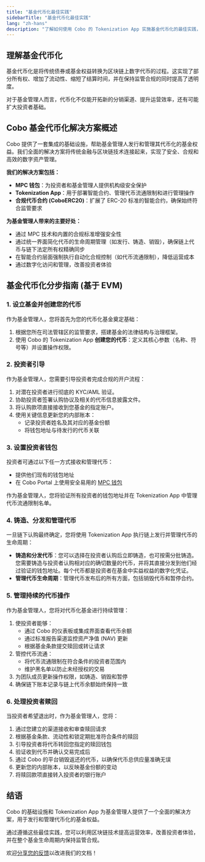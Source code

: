 ```yaml
---
title: "基金代币化最佳实践"
sidebarTitle: "基金代币化最佳实践"
lang: "zh-hans"
description: "了解如何使用 Cobo 的 Tokenization App 实施基金代币化的最佳实践，覆盖从基金设立到投资者赎回的全流程。"
---
```


## 理解基金代币化

基金代币化是将传统债券或基金权益转换为区块链上数字代币的过程。这实现了部分所有权、增加了流动性、缩短了结算时间，并在保持监管合规的同时提高了透明度。

对于基金管理人而言，代币化不仅能开拓新的分销渠道、提升运营效率，还有可能扩大投资者基础。

## Cobo 基金代币化解决方案概述

Cobo 提供了一套集成的基础设施，帮助基金管理人发行和管理其代币化的基金权益。我们全面的解决方案将传统金融与区块链技术连接起来，实现了安全、合规和高效的数字资产管理。

**我们的解决方案包括：**
- **MPC 钱包**：为投资者和基金管理人提供机构级安全保护
- **Tokenization App**：用于部署智能合约、管理代币流通限制和进行管理操作
- **合规代币合约 (CoboERC20)**：扩展了 ERC-20 标准的智能合约，确保始终符合监管要求

**为基金管理人带来的主要好处：**
- 通过 MPC 技术和内置的合规标准增强安全性
- 通过统一界面简化代币的生命周期管理（如发行、铸造、销毁），确保链上代币与链下法定所有权精确同步
- 在智能合约层面强制执行自动化合规控制（如代币流通限制），降低运营成本
- 通过数字化访问和管理，改善投资者体验

## 基金代币化分步指南 (基于 EVM)

### 1. 设立基金并创建您的代币

作为基金管理人，您将首先为您的代币化基金奠定基础：

1. 根据您所在司法管辖区的监管要求，搭建基金的法律结构与治理框架。
2. 使用 Cobo 的 Tokenization App **创建您的代币**：定义其核心参数（名称、符号等）并设置操作权限。

### 2. 投资者引导

作为基金管理人，您需要引导投资者完成合规的开户流程：

1. 对潜在投资者进行彻底的 KYC/AML 验证。
2. 协助投资者签署认购协议及相关的代币信息披露文件。
3. 将认购款项直接接收到您基金的指定账户。
4. 使用关键信息更新您的内部账本：
   - 记录投资者姓名及其对应的基金份额
   - 将钱包地址与待发行的代币关联

### 3. 设置投资者钱包

投资者可通过以下任一方式接收和管理代币：

- 提供他们现有的钱包地址
- 在 Cobo Portal 上使用安全易用的 [MPC 钱包](/cn/portal/mpc-wallets/introduction)

作为基金管理人，您将验证所有投资者的钱包地址并在 Tokenization App 中管理代币流通限制名单。

### 4. 铸造、分发和管理代币

一旦链下认购最终确定，您将使用 Tokenization App 执行链上发行并管理代币的生命周期：

- **铸造和分发代币**：您可以选择在投资者认购后立即铸造，也可按需分批铸造。您需要铸造与投资者认购相对应的确切数量的代币，并将其直接分发到他们经过验证的钱包地址。每个代币都是投资者在基金中实益权益的数字化凭证。
- **管理代币生命周期**：管理代币发布后的所有方面，包括销毁代币和暂停合约。

### 5. 管理持续的代币操作

作为基金管理人，您将对代币化基金进行持续管理：

1. 使投资者能够：
   - 通过 Cobo 的仪表板或集成界面查看代币余额
   - 通过标准报告渠道监控资产净值 (NAV) 更新
   - 根据基金条款提交赎回或转让请求
2. 管控代币流通：
   - 将代币流通限制在符合条件的投资者范围内
   - 维护黑名单以防止未经授权的交易
3. 为团队成员更新操作权限，如铸造、销毁和暂停
4. 确保链下账本记录与链上代币余额始终保持一致

### 6. 处理投资者赎回

当投资者希望退出时，作为基金管理人，您将：

1. 通过您建立的渠道接收和审查赎回请求
2. 根据基金条款、流动性和锁定期批准符合条件的赎回
3. 引导投资者将代币转回您指定的赎回钱包
4. 验证收到代币并确认交易完成后
5. 通过 Cobo 的平台销毁返还的代币，以确保代币总供应量准确无误
6. 更新您的内部账本，以反映基金份额的变动
7. 将赎回款项直接转入投资者的银行账户

## 结语

Cobo 的基础设施和 Tokenization App 为基金管理人提供了一个全面的解决方案，用于发行和管理代币化的基金权益。

通过遵循这些最佳实践，您可以利用区块链技术提高运营效率，改善投资者体验，并在整个基金生命周期内保持监管合规。

<Tip>欢迎[分享您的反馈](https://forms.zohopublic.com/cobo/form/DocumentFeedbackForm/formperma/QvLOhxJv1_JMsJ-1dleZ8Itb_7rzN-LtgvsDdxosoVI?referrername=manuals)以改进我们的文档！</Tip>